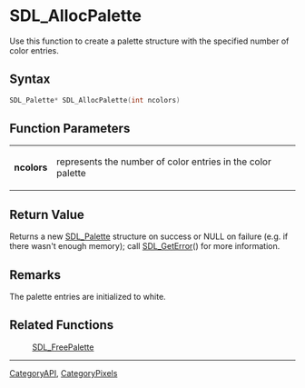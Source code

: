 
= SDL_AllocPalette =
Use this function to create a palette structure with the specified number of color entries.


== Syntax ==
<syntaxhighlight lang='c++'>
SDL_Palette* SDL_AllocPalette(int ncolors)
</syntaxhighlight>

== Function Parameters ==
{|
|'''ncolors'''
|represents the number of color entries in the color palette
|}

== Return Value ==
Returns a new [[SDL_Palette]] structure on success or NULL on failure (e.g. if there wasn't enough memory); call [[SDL_GetError]]() for more information.

== Remarks ==
The palette entries are initialized to white.

== Related Functions ==
:[[SDL_FreePalette]]

----
[[CategoryAPI]], [[CategoryPixels]]
